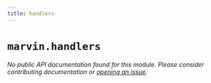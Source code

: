 ```yaml
---
title: handlers
---
```


# `marvin.handlers`

*No public API documentation found for this module. Please consider contributing documentation or [opening an issue](https://github.com/prefectHQ/marvin/issues/new).*
